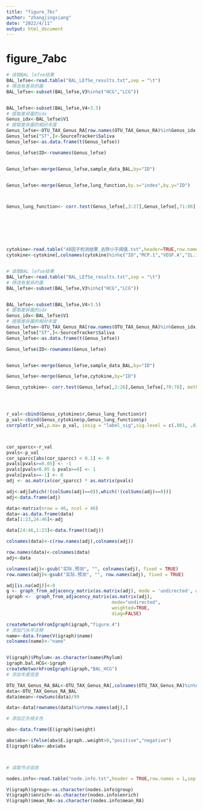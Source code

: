 ```yaml
---
title: "figure_7bc"
author: "zhangjingxiang"
date: "2022/4/11"
output: html_document
---
```


# figure_7abc

```r


# 读取BAL lefse结果
BAL_lefse<-read.table("BAL_LEfSe_results.txt",sep = "\t")
# 筛选有差异的菌
BAL_lefse<-subset(BAL_lefse,V3%in%c("HCG","LCG"))


BAL_lefse<-subset(BAL_lefse,V4>3.5)
# 提取差异菌的idx
Genus_idx<-BAL_lefse$V1
# 提取差异菌的相对丰度
Genus_lefse<-OTU_TAX_Genus_RA[row.names(OTU_TAX_Genus_RA)%in%Genus_idx,colnames(OTU_TAX_Genus_RA)%in%sample.names(LungCancer_Normalized_BAL)]
Genus_lefse["ST",]<-SourceTracker$Saliva
Genus_lefse<-as.data.frame(t(Genus_lefse))

Genus_lefse$ID<-rownames(Genus_lefse)


Genus_lefse<-merge(Genus_lefse,sample_data_BAL,by="ID")


Genus_lefse<-merge(Genus_lefse,lung_function,by.x="index",by.y="ID")



Genus_lung_function<- corr.test(Genus_lefse[,3:27],Genus_lefse[,71:86], method = 'spearman',adjust = "none")







cytokine<-read.table("48因子检测结果_去除小于阈值.txt",header=TRUE,row.names=1,sep="\t")
cytokine<-cytokine[,colnames(cytokine)%in%c("ID","MCP.1","VEGF.A","IL.1a","IL.1b","IP.10","RANTES","IL.1RA","PDGF.AA","CXCL9")]


# 读取BAL lefse结果
BAL_lefse<-read.table("BAL_LEfSe_results.txt",sep = "\t")
# 筛选有差异的菌
BAL_lefse<-subset(BAL_lefse,V3%in%c("HCG","LCG"))


BAL_lefse<-subset(BAL_lefse,V4>3.5)
# 提取差异菌的idx
Genus_idx<-BAL_lefse$V1
# 提取差异菌的相对丰度
Genus_lefse<-OTU_TAX_Genus_RA[row.names(OTU_TAX_Genus_RA)%in%Genus_idx,colnames(OTU_TAX_Genus_RA)%in%sample.names(LungCancer_Normalized_BAL)]
Genus_lefse["ST",]<-SourceTracker$Saliva
Genus_lefse<-as.data.frame(t(Genus_lefse))

Genus_lefse$ID<-rownames(Genus_lefse)


Genus_lefse<-merge(Genus_lefse,sample_data_BAL,by="ID")

Genus_lefse<-merge(Genus_lefse,cytokine,by="ID")

Genus_cytokine<- corr.test(Genus_lefse[,2:26],Genus_lefse[,70:78], method = 'spearman',adjust = "none")




r_val<-cbind(Genus_cytokine$r,Genus_lung_function$r)
p_val<-cbind(Genus_cytokine$p,Genus_lung_function$p)
corrplot(r_val,p.ma= p_val, insig = "label_sig",sig.level = c(.001, .01, .05), pch.cex = .9, pch.col = "black")



cor_sparcc<-r_val
pvals<-p_val
cor_sparcc[abs(cor_sparcc) < 0.1] <- 0
pvals[pvals>=0.05] <- -1
pvals[pvals<0.05 & pvals>=0] <- 1
pvals[pvals==-1] <- 0
adj <- as.matrix(cor_sparcc) * as.matrix(pvals)

adj<-adj[which(!(colSums(adj)==0)),which(!(colSums(adj)==0))]
adj<-data.frame(adj)

data<-matrix(nrow = 46, ncol = 46)
data<-as.data.frame(data)
data[1:23,24:46]<-adj

data[24:46,1:23]<-data.frame(t(adj))

colnames(data)<-c(row.names(adj),colnames(adj))

row.names(data)<-colnames(data)
adj<-data

colnames(adj)<-gsub("实际.预测", "", colnames(adj), fixed = TRUE)
row.names(adj)<-gsub("实际.预测", "", row.names(adj), fixed = TRUE)

adj[is.na(adj)]<-0
g <- graph_from_adjacency_matrix(as.matrix(adj), mode = 'undirected', weighted = TRUE, diag = FALSE)
igraph <-  graph_from_adjacency_matrix(as.matrix(adj),
                                       mode="undirected",
                                       weighted=TRUE,
                                       diag=FALSE)

createNetworkFromIgraph(igraph,"figure.4")
# 添加门水平注释
name<-data.frame(V(igraph)$name)
colnames(name)<-"name"


V(igraph)$Phylum<-as.character(name$Phylum)
igraph.bal.HCG<-igraph
createNetworkFromIgraph(igraph,"BAL_HCG")
# 添加丰度信息

OTU_TAX_Genus_RA_BAL<-OTU_TAX_Genus_RA[,colnames(OTU_TAX_Genus_RA)%in%sample.names(LungCancer_Normalized_BAL)]
data<-OTU_TAX_Genus_RA_BAL
data$mean<-rowSums(data)/99

data<-data[rownames(data)%in%row.names(adj),]

# 添加正负相关性

abx<-data.frame(E(igraph)$weight)

abx$abx<-ifelse(abx$E.igraph..weight>0,"positive","negative")
E(igraph)$abx<-abx$abx



# 读取节点信息

nodes.info<-read.table("node.info.txt",header = TRUE,row.names = 1,sep = "\t")

V(igraph)$group<-as.character(nodes.info$group)
V(igraph)$enrich<-as.character(nodes.info$enrich)
V(igraph)$mean_RA<-as.character(nodes.info$mean_RA)
```